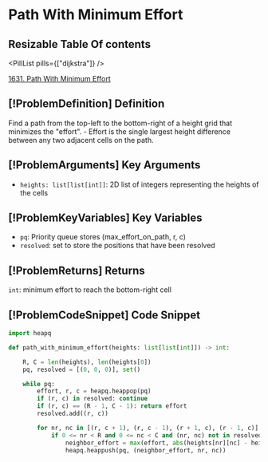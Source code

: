 # Path With Minimum Effort

## Resizable Table Of contents

<DifficultyBadge difficulty="medium" />

<PillList pills={["dijkstra"]} />

[1631. Path With Minimum Effort](https://leetcode.com/problems/path-with-minimum-effort)

## [!ProblemDefinition] Definition

Find a path from the top-left to the bottom-right of a height grid that minimizes the "effort". - Effort is the single largest height difference between any two adjacent cells on the path.

## [!ProblemArguments] Key Arguments

- `heights: list[list[int]]`: 2D list of integers representing the heights of the cells

## [!ProblemKeyVariables] Key Variables

- `pq`: Priority queue stores (max_effort_on_path, r, c)
- `resolved`: set to store the positions that have been resolved

## [!ProblemReturns] Returns

`int`: minimum effort to reach the bottom-right cell

## [!ProblemCodeSnippet] Code Snippet

```python meta="source=problems/1631-path-with-minimum-effort/solution.py"
import heapq

def path_with_minimum_effort(heights: list[list[int]]) -> int:

    R, C = len(heights), len(heights[0])
    pq, resolved = [(0, 0, 0)], set()

    while pq:
        effort, r, c = heapq.heappop(pq)
        if (r, c) in resolved: continue
        if (r, c) == (R - 1, C - 1): return effort
        resolved.add((r, c))

        for nr, nc in [(r, c + 1), (r, c - 1), (r + 1, c), (r - 1, c)]:
            if 0 <= nr < R and 0 <= nc < C and (nr, nc) not in resolved:
                neighbor_effort = max(effort, abs(heights[nr][nc] - heights[r][c]))
                heapq.heappush(pq, (neighbor_effort, nr, nc))
```

